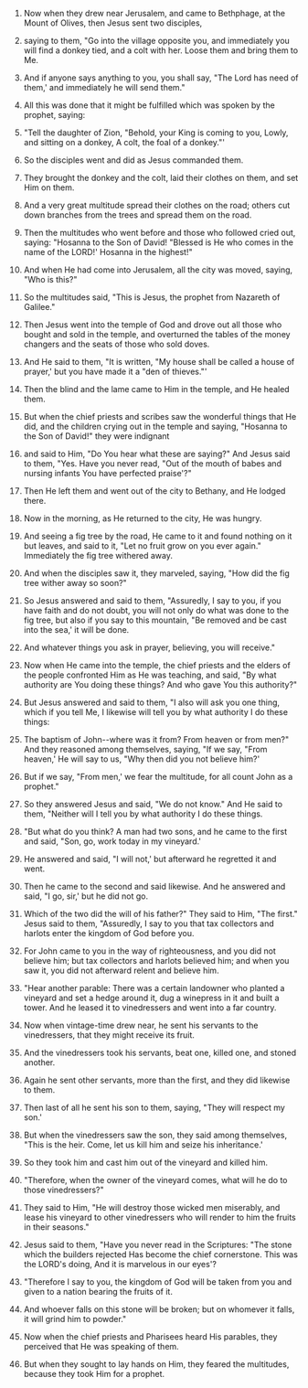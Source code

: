 
1. Now when they drew near Jerusalem, and came to Bethphage, at the Mount of Olives, then Jesus sent two disciples,

2. saying to them, "Go into the village opposite you, and immediately you will find a donkey tied, and a colt with her. Loose them and bring them to Me.

3. And if anyone says anything to you, you shall say, "The Lord has need of them,' and immediately he will send them."

4. All this was done that it might be fulfilled which was spoken by the prophet, saying:

5. "Tell the daughter of Zion, "Behold, your King is coming to you, Lowly, and sitting on a donkey, A colt, the foal of a donkey."'

6. So the disciples went and did as Jesus commanded them.

7. They brought the donkey and the colt, laid their clothes on them, and set Him on them.

8. And a very great multitude spread their clothes on the road; others cut down branches from the trees and spread them on the road.

9. Then the multitudes who went before and those who followed cried out, saying: "Hosanna to the Son of David! "Blessed is He who comes in the name of the LORD!' Hosanna in the highest!"

10. And when He had come into Jerusalem, all the city was moved, saying, "Who is this?"

11. So the multitudes said, "This is Jesus, the prophet from Nazareth of Galilee."

12. Then Jesus went into the temple of God and drove out all those who bought and sold in the temple, and overturned the tables of the money changers and the seats of those who sold doves.

13. And He said to them, "It is written, "My house shall be called a house of prayer,' but you have made it a "den of thieves."'

14. Then the blind and the lame came to Him in the temple, and He healed them.

15. But when the chief priests and scribes saw the wonderful things that He did, and the children crying out in the temple and saying, "Hosanna to the Son of David!" they were indignant

16. and said to Him, "Do You hear what these are saying?" And Jesus said to them, "Yes. Have you never read, "Out of the mouth of babes and nursing infants You have perfected praise'?"

17. Then He left them and went out of the city to Bethany, and He lodged there.

18. Now in the morning, as He returned to the city, He was hungry.

19. And seeing a fig tree by the road, He came to it and found nothing on it but leaves, and said to it, "Let no fruit grow on you ever again." Immediately the fig tree withered away.

20. And when the disciples saw it, they marveled, saying, "How did the fig tree wither away so soon?"

21. So Jesus answered and said to them, "Assuredly, I say to you, if you have faith and do not doubt, you will not only do what was done to the fig tree, but also if you say to this mountain, "Be removed and be cast into the sea,' it will be done.

22. And whatever things you ask in prayer, believing, you will receive."

23. Now when He came into the temple, the chief priests and the elders of the people confronted Him as He was teaching, and said, "By what authority are You doing these things? And who gave You this authority?"

24. But Jesus answered and said to them, "I also will ask you one thing, which if you tell Me, I likewise will tell you by what authority I do these things:

25. The baptism of John--where was it from? From heaven or from men?" And they reasoned among themselves, saying, "If we say, "From heaven,' He will say to us, "Why then did you not believe him?'

26. But if we say, "From men,' we fear the multitude, for all count John as a prophet."

27. So they answered Jesus and said, "We do not know." And He said to them, "Neither will I tell you by what authority I do these things.

28. "But what do you think? A man had two sons, and he came to the first and said, "Son, go, work today in my vineyard.'

29. He answered and said, "I will not,' but afterward he regretted it and went.

30. Then he came to the second and said likewise. And he answered and said, "I go, sir,' but he did not go.

31. Which of the two did the will of his father?" They said to Him, "The first." Jesus said to them, "Assuredly, I say to you that tax collectors and harlots enter the kingdom of God before you.

32. For John came to you in the way of righteousness, and you did not believe him; but tax collectors and harlots believed him; and when you saw it, you did not afterward relent and believe him.

33. "Hear another parable: There was a certain landowner who planted a vineyard and set a hedge around it, dug a winepress in it and built a tower. And he leased it to vinedressers and went into a far country.

34. Now when vintage-time drew near, he sent his servants to the vinedressers, that they might receive its fruit.

35. And the vinedressers took his servants, beat one, killed one, and stoned another.

36. Again he sent other servants, more than the first, and they did likewise to them.

37. Then last of all he sent his son to them, saying, "They will respect my son.'

38. But when the vinedressers saw the son, they said among themselves, "This is the heir. Come, let us kill him and seize his inheritance.'

39. So they took him and cast him out of the vineyard and killed him.

40. "Therefore, when the owner of the vineyard comes, what will he do to those vinedressers?"

41. They said to Him, "He will destroy those wicked men miserably, and lease his vineyard to other vinedressers who will render to him the fruits in their seasons."

42. Jesus said to them, "Have you never read in the Scriptures: "The stone which the builders rejected Has become the chief cornerstone. This was the LORD's doing, And it is marvelous in our eyes'?

43. "Therefore I say to you, the kingdom of God will be taken from you and given to a nation bearing the fruits of it.

44. And whoever falls on this stone will be broken; but on whomever it falls, it will grind him to powder."

45. Now when the chief priests and Pharisees heard His parables, they perceived that He was speaking of them.

46. But when they sought to lay hands on Him, they feared the multitudes, because they took Him for a prophet.


